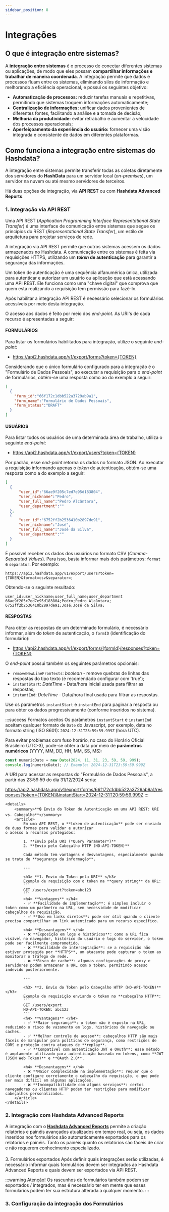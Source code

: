 ```yaml
---
sidebar_position: 8
---
```


# Integrações

## O que é integração entre sistemas?

A **integração entre sistemas** é o processo de conectar diferentes sistemas ou aplicações, de modo que eles possam
**compartilhar informações e trabalhar de maneira coordenada**. A integração permite que dados e processos fluam
entre os sistemas, eliminando silos de informação e melhorando a eficiência operacional, e possui os seguintes objetivo:

* **Automatização de processos:** reduzir tarefas manuais e repetitivas, permitindo que sistemas troquem informações automaticamente;
* **Centralização de informações:** unificar dados provenientes de diferentes fontes, facilitando a análise e a tomada de decisão;
* **Melhoria da produtividade:** evitar retrabalho e aumentar a velocidade dos processos operacionais;
* **Aperfeiçoamento da experiência do usuário:** fornecer uma visão integrada e consistente de dados em diferentes plataformas.

## Como funciona a integração entre sistemas do Hashdata?
A integração entre sistemas permite transferir todas as coletas diretamente dos servidores do **HashData** para um
servidor local (*on-premises*), um servidor na nuvem ou até mesmo servidores de terceiros.

Há duas opções de integração, via **API REST** ou com **Hashdata Advanced Reports**.

### 1. Integração via API REST
Uma API REST (*Application Programming Interface Representational State Transfer*) é uma interface de comunicação
entre sistemas que segue os princípios do REST (*Representational State Transfer*), um estilo de arquitetura para
projetar serviços de rede.

A integração via API REST permite que outros sistemas acessem os dados armazenados no Hashdata. A comunicação entre os
sistemas é feita via requisições HTTPS, utilizando um ***token* de autenticação** para garantir a segurança das informações.

Um token de autenticação é uma sequência alfanumérica única, utilizada para autenticar e autorizar um usuário ou
aplicação que está acessando uma API REST. Ele funciona como uma "chave digital" que comprova que quem está realizando
a requisição tem permissão para fazê-lo.

Após habilitar a integração API REST é necessário selecionar os formulários acessíveis por meio desta integração.

O acesso aos dados é feito por meio dos *end-point*. As URI's de cada recurso é apresentadas a seguir:

#### **FORMULÁRIOS**
Para listar os formulários habilitados para integração, utilize o seguinte *end-point*:

* https://api2.hashdata.app/v1/export/forms?token={TOKEN}

Considerando que o único formulário configurado para a integração é o "Formulário de Dados Pessoais", ao executar a
requisição para o *end-point* de formulários, obtém-se uma resposta como ao do exemplo a seguir:

```json
[
  {
    "form_id":"66f172c1dbb522a3729ab9a1",
    "form_name":"Formulário de Dados Pessoais",
    "form_status":"DRAFT"
  }
]
```

#### **USUÁRIOS**
Para listar todos os usuários de uma determinada área de trabalho, utiliza o seguinte *end-point*:

* https://api2.hashdata.app/v1/export/users?token={TOKEN}

Por padrão, esse *end-point* retorna os dados no formato JSON.
Ao executar a requisição informando apenas o *token* de autenticação, obtém-se uma resposta como a do exemplo a seguir:

```json
[
  {
      "user_id":"66ae9f205c7ed7e95d183804",
      "user_nickname":"Pedro",
      "user_full_name":"Pedro Alcântara",
      "user_department":""
  },
  {
      "user_id":"6752ff2b2536410b2897de91",
      "user_nickname":"José",
      "user_full_name":"José da Silva",
      "user_department":""
  }
]
```

É possível receber os dados dos usuários no formato CSV (*Comma-Separated Values*). Para isso, basta informar mais dois
parâmetros: `format` e `separator`. Por exemplo:

```text
https://api2.hashdata.app/v1/export/users?token={TOKEN}&format=csv&separator=;
```
Obtendo-se o seguinte resultado:

```text
user_id;user_nickname;user_full_name;user_department
66ae9f205c7ed7e95d183804;Pedro;Pedro Alcântara;
6752ff2b2536410b2897de91;José;José da Silva;
```

#### **RESPOSTAS**
Para obter as respostas de um determinado formulário, é necessário informar, além do *token* de autenticação, o `formID`
(identificação do formulário):

* https://api2.hashdata.app/v1/export/forms/{formId}/responses?token={TOKEN}

O *end-point* possui também os seguintes parâmetros opcionais:

* `removeNewLineFromTexts`: *boolean* - remove quebras de linhas das respostas do tipo texto (é recomendado configurar com 'true');
* `instantStart`: *DateTime* - Data/hora inicial usada para filtrar as respostas;
* `instantEnd`: *DateTime* - Data/hora final usada para filtrar as respostas.

Use os parâmetros `instantStart` e `instantEnd` para paginar a resposta ou para obter os dados progressivamente (conforme inseridos no sistema).

:::success Formatos aceitos
Os parâmetros `instantStart` e `instantEnd` aceitam qualquer formato de `Date` do Javascript, por exemplo, data no
formato string (ISO 8601): `2024-12-31T23:59:59.999Z` (hora UTC).

Para evitar problemas com fuso horário, no caso do Horário Oficial Brasileiro (UTC-3), pode-se obter a data por meio de
**parâmetros numéricos** (YYYY, MM, DD, HH, MM, SS, MS):
```javascript
const numericDate = new Date(2024, 11, 31, 23, 59, 59, 999);
console.log(numericDate); // Exemplo: 2024-12-31T23:59:59.999Z
```
A URI para acessar as respostas do "Formulário de Dados Pessoais", a partir das 23:59:59 do dia 31/12/2024 seria:

https://api2.hashdata.app/v1/export/forms/66f172c1dbb522a3729ab9a1/responses?token={TOKEN}&instantStart=2024-12-31T20:59:59.999Z
:::

````mdx-code-block
<details>
    <summary>**🔒 Envio do Token de Autenticação em uma API REST: URI vs. Cabeçalho**</summary>
    <article>
        Em uma API REST, o **token de autenticação** pode ser enviado de duas formas para validar e autorizar
o acesso a recursos protegidos:

        1. **Envio pela URI (*Query Parameter*)**
        2. **Envio pelo Cabeçalho HTTP (HD-API-TOKEN)**

        Cada método tem vantagens e desvantagens, especialmente quando se trata de **segurança da informação**.

        ---

        <h3> **1. Envio do Token pela URI** </h3>
        Exemplo de requisição com o token na **query string** da URL:
        ```
        GET /users/export?token=abc123
        ```
        <h4> **Vantagens** </h4>
        - ✅ **Facilidade de implementação**: é simples incluir o token como um parâmetro na URL, sem necessidade de modificar cabeçalhos da requisição.
        - ✅ **Uso em links diretos**: pode ser útil quando o cliente precisa compartilhar um link autenticado para um recurso específico.

        <h4> **Desvantagens** </h4>
        - ❌ **Exposição em logs e históricos**: como a URL fica visível no navegador, histórico do usuário e logs do servidor, o token pode ser facilmente comprometido.
        - ❌ **Facilidade de interceptação**: se a requisição não estiver protegida por **HTTPS**, um atacante pode capturar o token ao monitorar o tráfego de rede.
        - ❌ **Risco de cache**: algumas configurações de proxy e servidores podem armazenar a URL com o token, permitindo acesso indevido posteriormente.

        ---

        <h3> **2. Envio do Token pelo Cabeçalho HTTP (HD-API-TOKEN)** </h3>
        Exemplo de requisição enviando o token no **cabeçalho HTTP**:
        ```
        GET /users/export
        HD-API-TOKEN: abc123
        ```
        <h4> **Vantagens** </h4>
        - ✅ **Maior segurança**: o token não é exposto na URL, reduzindo o risco de vazamento em logs, históricos de navegação ou caches.
        - ✅ **Melhor controle de acesso**: cabeçalhos HTTP são mais fáceis de manipular para políticas de segurança, como restrições de CORS e proteção contra ataques de **replay**.
        - ✅ **Compatível com autenticação JWT e OAuth**: esse método é amplamente utilizado para autenticação baseada em tokens, como **JWT (JSON Web Token)** e **OAuth 2.0**.

        <h4> **Desvantagens** </h4>
        - ❌ **Maior complexidade na implementação**: requer que o cliente configure corretamente o cabeçalho da requisição, o que pode ser mais difícil em algumas aplicações.
        - ❌ **Incompatibilidade com alguns serviços**: certos navegadores ou clientes HTTP podem ter restrições para modificar cabeçalhos personalizados.
    </article>
</details>
````

### 2. Integração com Hashdata Advanced Reports
A integração com o [**Hashdata Advanced Reports**](/advanced-reports) permite a criação relatórios e painéis avançados atualizados em tempo real,
ou seja, os dados inseridos nos formulários são automaticamente exportados para os relatórios e painéis. Tanto os
painéis quanto os relatórios são fáceis de criar e não requerem conhecimento especializado.

<h4></h4> 3. Formulários exportados
Após definir quais integrações serão utilizadas, é necessário informar quais formulários devem ser integrados ao
Hashdata Advanced Reports e quais devem ser exportados via API REST.

:::warning Atenção!
Os rascunhos de formulários também podem ser exportados / integrados, mas é necessário ter em mente que esses formulários
podem ter sua estrutura alterada a qualquer momento.
:::


### 3. Configuração da integração dos Formulários


